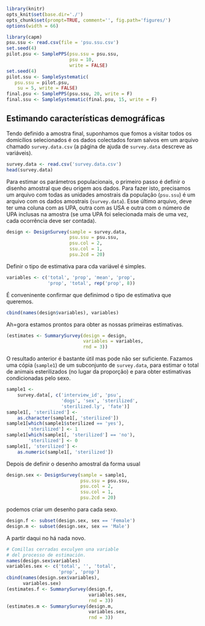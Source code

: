 ```r
library(knitr)
opts_knit$set(base.dir='./')
opts_chunk$set(prompt=TRUE, comment='', fig.path='figures/')
options(width = 66)
```

```r
library(capm)
psu.ssu <- read.csv(file = 'psu.ssu.csv')
set.seed(4)
pilot.psu <- SamplePPS(psu.ssu = psu.ssu,
                       psu = 10,
                       write = FALSE)
set.seed(4)
pilot.ssu <- SampleSystematic(
   psu.ssu = pilot.psu,
    su = 5, write = FALSE)
final.psu <- SamplePPS(psu.ssu, 20, write = F)
final.ssu <- SampleSystematic(final.psu, 15, write = F)
```

## Estimando características demográficas

Tendo definido a amostra final, suponhamos que fomos a visitar todos os domicílios selecionados é os dados colectados foram salvos em um arquivo chamado `survey.data.csv` (a página de ajuda de `survey.data` descreve as variáveis).

```r
survey.data <- read.csv('survey.data.csv')
head(survey.data)
```

Para estimar os parámetros populacionais, o primeiro passo é definir o disenho amostral que deu origem aos dados. Para fazer isto, precisamos um arquivo com todas as unidades amostrais da população (`psu.ssu`) é um arquivo com os dados amostrais (`survey.data`). Esse último arquivo, deve ter uma coluna com as UPA, outra com as USA e outra com o número de UPA inclusas na amostra (se uma UPA foi selecionada mais de uma vez, cada ocorrência deve ser contada).

```r
design <- DesignSurvey(sample = survey.data,
                       psu.ssu = psu.ssu,
                       psu.col = 2,
                       ssu.col = 1,
                       psu.2cd = 20)
```

Definir o tipo de estimativa para cda variável é simples.

```r
variables <- c('total', 'prop', 'mean', 'prop',
               'prop', 'total', rep('prop', 8))
```

É conveninente confirmar que definimod o tipo de estimativa que queremos.

```r
cbind(names(design$variables), variables)
```

Ah=gora estamos prontos para obter as nossas primeiras estimativas.

```r
(estimates <- SummarySurvey(design = design,
                            variables = variables,
                            rnd = 3))
```

O resultado anterior é bastante útil mas pode não ser suficiente. Fazamos uma cópia (`sample1`) de um subconjunto de `survey.data`, para estimar o total de animais esterilizados (no lugar da proporção) e para obter estimativas condicionadas pelo sexo.

```r
sample1 <-
    survey.data[, c('interview_id', 'psu',
                    'dogs', 'sex', 'sterilized',
                    'sterilized.ly', 'fate')]
sample1[, 'sterilized'] <-
    as.character(sample1[, 'sterilized'])
sample1[which(sample1$sterilized == 'yes'),
        'sterilized'] <- 1
sample1[which(sample1[, 'sterilized'] == 'no'),
        'sterilized'] <- 0
sample1[, 'sterilized'] <-
    as.numeric(sample1[, 'sterilized'])
```

Depois de definir o desenho amostral da forma usual

```r
design.sex <- DesignSurvey(sample = sample1,
                           psu.ssu = psu.ssu,
                           psu.col = 2,
                           ssu.col = 1,
                           psu.2cd = 20)
```

podemos criar um desenho para cada sexo.

```r
design.f <- subset(design.sex, sex == 'Female')
design.m <- subset(design.sex, sex == 'Male')
```

A partir daqui no há nada novo.

```r
# Comillas cerradas exculyen una variable
# del processo de estimación.
names(design.sex$variables)
variables.sex <- c('total', '', 'total', 
                   'prop', 'prop')
cbind(names(design.sex$variables),
      variables.sex)
(estimates.f <- SummarySurvey(design.f,
                              variables.sex,
                              rnd = 3))
(estimates.m <- SummarySurvey(design.m,
                              variables.sex,
                              rnd = 3))
```

